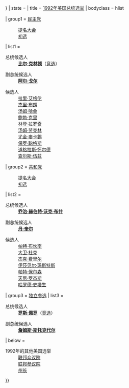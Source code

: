 {{Navbox
| name   = 1992年美国总统选举
| border = {{{border|{{{1|}}}}}}
| state  = {{{state<includeonly>|autocollapse</includeonly>}}}
| title  = [[1992年美国总统选举]]
| bodyclass = hlist

| group1 = [[民主党 (美国)|民主党]]
: [[1992年民主党全国大会|提名大会]]
: [[1992年民主党总统初选|初选]]
| list1 = 
;总统候选人
: '''[[比尔·克林顿]]'''（[[1992年比尔·克林顿竞选美国总统|竞选]]）

;副总统候选人
: '''[[阿尔·戈尔]]'''

;候选人
: [[拉里·艾格伦]]
: [[杰里·布朗]]
: [[汤姆·哈金]]
: [[鲍勃·克里]]
: [[林登·拉罗奇]]
: [[汤姆·劳克林]]
: [[尤金·麥卡錫]]
: [[保罗·聪格斯]]
: [[道格拉斯·怀尔德]]
: [[查尔斯·伍兹]]

| group2 = [[共和黨 (美國)|共和党]]
: [[1992年共和党全国大会|提名大会]]
: [[1992年共和党总统初选|初选]]
| list2 = 
;总统候选人
: '''[[乔治·赫伯特·沃克·布什]]'''

;副总统候选人
: '''[[丹·奎尔]]'''

;候选人
: [[帕特·布坎南]]
: [[大卫·杜克]]
: [[杰克·费里尔]]
: [[伊莎贝尔·玛斯特斯]]
: [[帕特·保尔森]]
: [[天尼·罗杰斯]]
: [[哈罗德·史塔生]]

| group3 = [[無黨籍|独立参选]]
| list3  = 
;总统候选人
: '''[[罗斯·佩罗]]'''（[[1992年罗斯·佩罗竞选美国总统|竞选]]）

;副总统候选人
: '''[[詹姆斯·斯托克代尔]]'''

| below = 
;1992年的其他美国选举
: [[1992年联邦众议员选举|联邦众议院]]
: [[1992年联邦参议员选举|联邦参议院]]
: [[1992年美国各州州长选举|州长]]

}}<noinclude>
{{collapsible option}}
</noinclude>